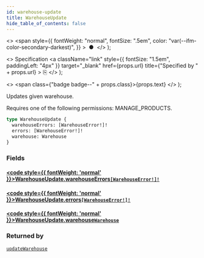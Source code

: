 ```yaml
---
id: warehouse-update
title: WarehouseUpdate
hide_table_of_contents: false
---
```


  <>
    <span
      style={{
        fontWeight: "normal",
        fontSize: ".5em",
        color: "var(--ifm-color-secondary-darkest)",
      }}
    >
      &nbsp;●&nbsp;
    </span>
  </>
);

  <>
    Specification
    <a
      className="link"
      style={{ fontSize: "1.5em", paddingLeft: "4px" }}
      target="\_blank"
      href={props.url}
      title={"Specified by " + props.url}
    >
      ⎘
    </a>
  </>
);

  <>
    <span class={"badge badge--" + props.class}>{props.text}</span>
  </>
);

Updates given warehouse.

Requires one of the following permissions: MANAGE_PRODUCTS.

```graphql
type WarehouseUpdate {
  warehouseErrors: [WarehouseError!]!
  errors: [WarehouseError!]!
  warehouse: Warehouse
}
```

### Fields

#### [<code style={{ fontWeight: 'normal' }}>WarehouseUpdate.<b>warehouseErrors</b></code>](#)<Bullet />[`[WarehouseError!]!`](../../api-reference/objects/warehouse-error) <Badge class="secondary" text="non-null"/> <Badge class="secondary" text="object"/>

>

#### [<code style={{ fontWeight: 'normal' }}>WarehouseUpdate.<b>errors</b></code>](#)<Bullet />[`[WarehouseError!]!`](../../api-reference/objects/warehouse-error) <Badge class="secondary" text="non-null"/> <Badge class="secondary" text="object"/>

>

#### [<code style={{ fontWeight: 'normal' }}>WarehouseUpdate.<b>warehouse</b></code>](#)<Bullet />[`Warehouse`](../../api-reference/objects/warehouse) <Badge class="secondary" text="object"/>

>

### Returned by

[`updateWarehouse`](../../api-reference/mutations/update-warehouse) <Badge class="secondary" text="mutation"/>
